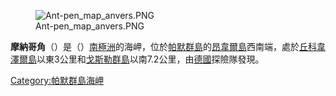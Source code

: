 [[Image:Ant-pen_map_anvers.PNG|thumb]]

{{coord|64|43|S|64|18|W|source:GNIS|display=title}}

'''摩納哥角'''（{{lang-en|Cape Monaco}}）是（{{lang-en|Cape Monaco}}）[[南極洲|南極洲]]的海岬，位於[[帕默群島|帕默群島]]的[[昂韋爾島|昂韋爾島]]西南端，處於[[丘科韋澤爾島|丘科韋澤爾島]]以東3公里和[[戈斯勒群島|戈斯勒群島]]以南7.2公里，由[[德國|德國]]探險隊發現。

{{DEFAULTSORT:Cape Monaco}}
[[Category:帕默群島海岬|Category:帕默群島海岬]]


{{PalmerArchipelago-geo-stub}}